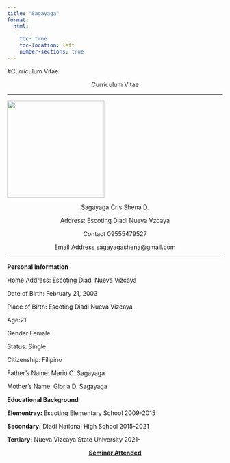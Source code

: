 ---
title: "Sagayaga"
format: 
  html:
    
    toc: true
    toc-location: left
    number-sections: true
---

#Curriculum Vitae

<center>

<p>Curriculum Vitae</p>

</center>

<hr>

![](assets/received_249376344576391.jpeg){fig-align="center" width="2.36in"}

<center>

<p>Sagayaga Cris Shena D.</p>

<p>Address: Escoting Diadi Nueva Vzcaya</p>

<p>Contact 09555479527</p>

<p>Email Address sagayagashena\@gmail.com</p>

</center>

<hr>

<b>Personal Information</b>

Home Address: Escoting Diadi Nueva Vizcaya

Date of Birth: February 21, 2003

Place of Birth: Escoting Diadi Nueva Vizcaya

Age:21

Gender:Female

Status: Single

Citizenship: Filipino

Father's Name: Mario C. Sagayaga

Mother's Name: Gloria D. Sagayaga

<b>Educational Background</b>

<b>Elementray: </b> Escoting Elementary School 2009-2015

<b>Secondary:</b> Diadi National High School 2015-2021

<b>Tertiary:</b> Nueva Vizcaya State University 2021-

<center>

<p><u><b>Seminar Attended</b></u></p>

</center>
